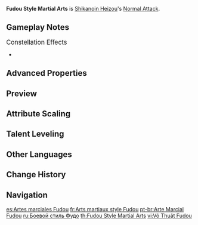 {{Talent Infobox
|image         = Talent Fudou Style Martial Arts.png
|character     = Shikanoin Heizou
|type          = Normal Attack
|info          = '''Normal Attack'''<br />Performs up to 5 fisticuffs empowered by a mighty wind, dealing {{Color|Anemo DMG}}.<br /><br />'''Charged Attack'''<br />Consumes a set amount of Stamina to perform a sweeping kick, dealing {{Color|Anemo DMG}}.<br /><br />'''Plunging Attack'''<br />Calling upon the surging wind, Heizou plunges towards the ground from mid-air, damaging all opponents in his path. Deals {{Color|AoE Anemo DMG}} upon impact with the ground.
|hit1          = 37.47%–71.2%
|hit2          = 36.85%–70.02%
|hit3          = 51.06%–97.01%
|hit4          = 14.78%+16.26%+19.22%–28.09%+30.9%+36.51%
|hit5          = 61.45%–116.75%
|charged       = 73%–138.7%
|chargedStamina= 25
|plunge        = 56.83%–120.27%
|plungeLow     = 113.63%–240.48%
|plungeHigh    = 141.93%–300.37%
|scale_att1    = ATK
}}
'''Fudou Style Martial Arts''' is [[Shikanoin Heizou]]'s [[Normal Attack]].

==Gameplay Notes==
;<big>Constellation Effects</big>
*{{TalentNote|constellation|1|Named Juvenile Casebook}}

==Advanced Properties==
{{Advanced Properties
|title   = Normal Attack 1-Hit
|gu      = 1U
|icdtag  = Normal Attack
|icdtype = 2.5s/3 Hits
|poise   = 42.16
|impulse = 3

|title2   = Normal Attack 2-Hit
|gu2      = 1U
|icdtag2  = Normal Attack
|icdtype2 = 2.5s/3 Hits
|poise2   = 41.46
|impulse2 = 3

|title3   = Normal Attack 3-Hit
|gu3      = 1U
|icdtag3  = Normal Attack
|icdtype3 = 2.5s/3 Hits
|poise3   = 57.44
|impulse3 = 3

|title4   = Normal Attack 4-Hit A
|gu4      = 1U
|icdtag4  = Normal Attack
|icdtype4 = 2.5s/3 Hits
|poise4   = 16.63
|impulse4 = 3

|title5   = Normal Attack 4-Hit B
|gu5      = 1U
|icdtag5  = Normal Attack
|icdtype5 = 2.5s/3 Hits
|poise5   = 18.29
|impulse5 = 3

|title6   = Normal Attack 4-Hit C
|gu6      = 1U
|icdtag6  = Normal Attack
|icdtype6 = 2.5s/3 Hits
|poise6   = 21.62
|impulse6 = 3

|title7   = Normal Attack 5-Hit
|gu7      = 1U
|icdtag7  = Normal Attack
|icdtype7 = 2.5s/3 Hits
|poise7   = 69.13
|impulse7 = 5

|title8   = Charged Attack
|gu8      = 1U
|icdtag8  = none
|poise8   = 120
|impulse8 = 5

|title9   = Plunging Attack Collision
|gu9      = 0U
|icdtag9  = none
|poise9   = 5
|impulse9 = 2

|title10   = Low Plunge
|gu10      = 1U
|icdtag10  = none
|poise10   = 50
|impulse10 = 3

|title11   = High Plunge
|gu11      = 1U
|icdtag11  = none
|poise11   = 100
|impulse11 = 4
}}

==Preview==
{{Preview
|file1=Fudou Style Martial Arts Normal Preview
|caption1=Normal Attack

|file2=Fudou Style Martial Arts Charged Preview
|caption2=Charged Attack

|file3=Fudou Style Martial Arts Plunge Preview
|caption3=Plunging Attack
}}

==Attribute Scaling==
{{Talent Scaling
|talentType=Normal Attack
|levels=11
|order=hit1,hit2,hit3,hit4,hit5,charged_title,charged,stamina,plunge_title,plunge,plungelow,plungehigh
|titles=1-Hit DMG (%),2-Hit DMG (%),3-Hit DMG (%),4-Hit DMG (%),5-Hit DMG (%),Charged Attack,Charged Attack (%),Charged Attack Stamina Cost,Plunging Attack,Plunge DMG (%),Low Plunge DMG (%),High Plunge DMG (%)
|hit1_1=37.47
|hit1_2=40.28
|hit1_3=43.09
|hit1_4=46.84
|hit1_5=49.65
|hit1_6=52.46
|hit1_7=56.21
|hit1_8=59.96
|hit1_9=63.71
|hit1_10=67.45
|hit1_11=71.2
|hit2_1=36.85
|hit2_2=39.62
|hit2_3=42.38
|hit2_4=46.06
|hit2_5=48.83
|hit2_6=51.59
|hit2_7=55.28
|hit2_8=58.96
|hit2_9=62.65
|hit2_10=66.33
|hit2_11=70.02
|hit3_1=51.06
|hit3_2=54.89
|hit3_3=58.72
|hit3_4=63.82
|hit3_5=67.65
|hit3_6=71.48
|hit3_7=76.59
|hit3_8=81.7
|hit3_9=86.8
|hit3_10=91.91
|hit3_11=97.01
|hit4_1=14.78+16.26+19.22
|hit4_2=15.89+17.48+20.66
|hit4_3=17+18.7+22.1
|hit4_4=18.48+20.33+24.02
|hit4_5=19.59+21.55+25.46
|hit4_6=20.7+22.77+26.9
|hit4_7=22.17+24.39+28.83
|hit4_8=23.65+26.02+30.75
|hit4_9=25.13+27.64+32.67
|hit4_10=26.61+29.27+34.59
|hit4_11=28.09+30.9+36.51
|hit5_1=61.45
|hit5_2=66.06
|hit5_3=70.67
|hit5_4=76.81
|hit5_5=81.42
|hit5_6=86.03
|hit5_7=92.17
|hit5_8=98.32
|hit5_9=104.46
|hit5_10=110.61
|hit5_11=116.75
|charged_1=73
|charged_2=78.47
|charged_3=83.95
|charged_4=91.25
|charged_5=96.73
|charged_6=102.2
|charged_7=109.5
|charged_8=116.8
|charged_9=124.1
|charged_10=131.4
|charged_11=138.7
|stamina=25
|plunge_1=56.83
|plunge_2=61.45
|plunge_3=66.08
|plunge_4=72.69
|plunge_5=77.31
|plunge_6=82.6
|plunge_7=89.87
|plunge_8=97.14
|plunge_9=104.41
|plunge_10=112.34
|plunge_11=120.27
|plungelow_1=113.63
|plungelow_2=122.88
|plungelow_3=132.13
|plungelow_4=145.35
|plungelow_5=154.59
|plungelow_6=165.17
|plungelow_7=179.7
|plungelow_8=194.23
|plungelow_9=208.77
|plungelow_10=224.62
|plungelow_11=240.48
|plungehigh_1=141.93
|plungehigh_2=153.49
|plungehigh_3=165.04
|plungehigh_4=181.54
|plungehigh_5=193.1
|plungehigh_6=206.3
|plungehigh_7=224.45
|plungehigh_8=242.61
|plungehigh_9=260.76
|plungehigh_10=280.57
|plungehigh_11=300.37
}}

==Talent Leveling==
{{Talent Upgrade|Shikanoin Heizou}}

==Other Languages==
{{Other Languages
|en      = Fudou Style Martial Arts
|zhs     = 不动流格斗术
|zhs_rm  = Bùdòng-liú Gédòu-shù
|zht     = 不動流格鬥術
|zht_rm  = Bùdòng-liú Gédòu-shù
|zh_tl   = Immovable Art Martial Arts{{Sino|zh|ja}}
|ja      = 不動流格闘術
|ja_rm   = Fudou-ryuu Kakutou-jutsu
|ja_tl   = Immovable Style Martial Arts
|ko      = {{tt|부동류|不動流}} {{tt|격투술|格鬪術}}
|ko_rm   = Budong-ryu Gyeoktu-sul
|ko_tl   = Immovable Style Martial Arts{{Sino|ko|ja}}
|es      = Artes marciales Fudou
|es_tl   = Fudou Martial Arts
|fr      = Arts martiaux style Fudou
|fr_tl   = Fudou Style Martial Arts
|ru      = Боевой стиль Фудо
|ru_tl   = Fudou Martial Style
|vi      = {{tt|Võ Thuật|武術}} Fudou
|vi_tl   = Fudou Martial Arts
|de      = Kampf im Fudou-Stil
|de_tl   = Fight in Fudou Style
|pt      = Arte Marcial Fudou
|pt_tl   = 
|id      = Fudou Style Martial Arts
|th      = Fudou Style Martial Arts
|tr      = Fudou Tarzı Dövüş Sanatı
|tr_tl   = 
|it      = Arti marziali stile Fudou
|it_tl   = Fudou Style Martial Arts
}}

==Change History==
{{Change History|2.8}}

==Navigation==
{{Talent Navbox|Shikanoin Heizou}}

[[es:Artes marciales Fudou]]
[[fr:Arts martiaux style Fudou]]
[[pt-br:Arte Marcial Fudou]]
[[ru:Боевой стиль Фудо]]
[[th:Fudou Style Martial Arts]]
[[vi:Võ Thuật Fudou]]